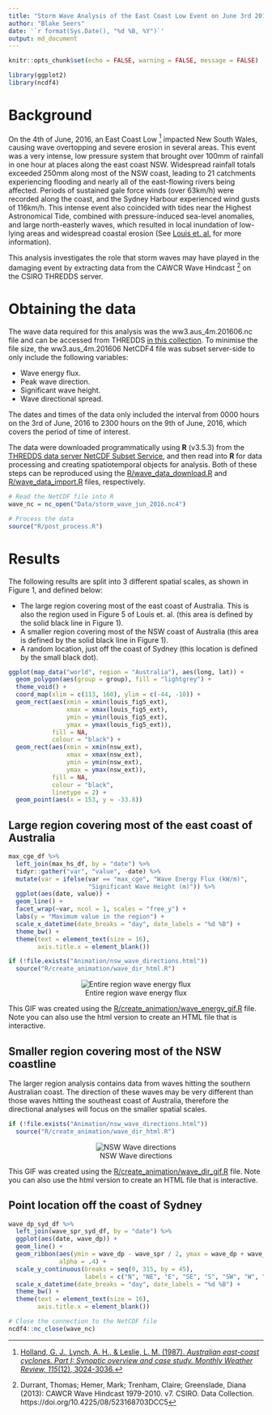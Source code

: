 ```yaml
---
title: "Storm Wave Analysis of the East Coast Low Event on June 3rd 2016"
author: "Blake Seers"
date: '`r format(Sys.Date(), "%d %B, %Y")`'
output: md_document
---
```


```r
knitr::opts_chunk$set(echo = FALSE, warning = FALSE, message = FALSE)

library(ggplot2)
library(ncdf4)
```

# Background

On the 4th of June, 2016, an East Coast Low [^1] impacted New South Wales, causing wave overtopping and severe erosion in several areas. This event was a very intense, low pressure system that brought over 100mm of rainfall in one hour at places along the east coast NSW. Widespread rainfall totals exceeded 250mm along most of the NSW coast, leading to 21 catchments experiencing flooding and nearly all of the east-flowing rivers being affected. Periods of sustained gale force winds (over 63km/h) were recorded along the coast, and the Sydney Harbour experienced wind gusts of 116km/h. This intense event also coincided with tides near the Highest Astronomical Tide, combined with pressure-induced sea-level anomalies, and large north-easterly waves, which resulted in local inundation of low-lying areas and widespread coastal erosion (See [Louis et. al.](https://www.mhl.nsw.gov.au/data/realtime/wave/docs//2016NSWCoastalConferenceLouisCourieletal_Final.pdf) for more information).

This analysis investigates the role that storm waves may have played in the damaging event by extracting data from the CAWCR Wave Hindcast [^2] on the CSIRO THREDDS server.

# Obtaining the data

The wave data required for this analysis was the ww3.aus_4m.201606.nc file and can be accessed from THREDDS [in this collection](http://data-cbr.csiro.au/thredds/catalog/catch_all/CMAR_CAWCR-Wave_archive/CAWCR_Wave_Hindcast_aggregate/gridded/catalog.html). To minimise the file size, the ww3.aus_4m.201606 NetCDF4 file was subset server-side to only include the following variables:

- Wave energy flux.
- Peak wave direction.
- Significant wave height.
- Wave directional spread.

The dates and times of the data only included the interval from 0000 hours on the 3rd of June, 2016 to 2300 hours on the 9th of June, 2016, which covers the period of time of interest.

The data were downloaded programmatically using **R** (v3.5.3) from the [THREDDS data server NetCDF Subset Service](http://data-cbr.csiro.au/thredds/ncss/grid/catch_all/CMAR_CAWCR-Wave_archive/CAWCR_Wave_Hindcast_aggregate/gridded/ww3.pac_4m.201901.nc/dataset.html), and then read into **R** for data processing and creating spatiotemporal objects for analysis. Both of these steps can be reproduced using the [R/wave_data_download.R](R/wave_data_download.R) and [R/wave_data_import.R](R/post_process.R) files, respectively.

```r
# Read the NetCDF file into R
wave_nc = nc_open("Data/storm_wave_jun_2016.nc4")

# Process the data
source("R/post_process.R")
```

# Results

The following results are split into 3 different spatial scales, as shown in Figure 1, and defined below:

- The large region covering most of the east coast of Australia. This is also the region used in Figure 5 of Louis et. al. (this area is defined by the solid black line in Figure 1).
- A smaller region covering most of the NSW coast of Australia (this area is defined by the solid black line in Figure 1).
- A random location, just off the coast of Sydney (this location is defined by the small black dot).

```r
ggplot(map_data("world", region = "Australia"), aes(long, lat)) +
  geom_polygon(aes(group = group), fill = "lightgrey") +
  theme_void() +
  coord_map(xlim = c(113, 160), ylim = c(-44, -10)) +
  geom_rect(aes(xmin = xmin(louis_fig5_ext),
                xmax = xmax(louis_fig5_ext),
                ymin = ymin(louis_fig5_ext),
                ymax = ymax(louis_fig5_ext)),
            fill = NA,
            colour = "black") +
  geom_rect(aes(xmin = xmin(nsw_ext),
                xmax = xmax(nsw_ext),
                ymin = ymin(nsw_ext),
                ymax = ymax(nsw_ext)),
            fill = NA,
            colour = "black",
            linetype = 2) +
  geom_point(aes(x = 153, y = -33.8))
```

## Large region covering most of the east coast of Australia

```r
max_cge_df %>% 
  left_join(max_hs_df, by = "date") %>% 
  tidyr::gather("var", "value", -date) %>% 
  mutate(var = ifelse(var == "max_cge", "Wave Energy Flux (kW/m)", 
                      "Significant Wave Height (m)")) %>% 
  ggplot(aes(date, value)) +
  geom_line() +
  facet_wrap(~var, ncol = 1, scales = "free_y") +
  labs(y = "Maximum value in the region") +
  scale_x_datetime(date_breaks = "day", date_labels = "%d %B") +
  theme_bw() +
  theme(text = element_text(size = 16),
        axis.title.x = element_blank())
```

```r
if (!file.exists("Animation/nsw_wave_directions.html"))
  source("R/create_animation/wave_dir_html.R")
```

<center>
![Entire region wave energy flux](Animation/entire_region_energy.gif)
</center>

This GIF was created using the [R/create_animation/wave_energy_gif.R](R/create_animation/wave_energy_gif.R) file.
Note you can also use the html version to create an HTML file that is 
interactive.

## Smaller region covering most of the NSW coastline

The larger region analysis contains data from waves hitting the southern 
Australian coast. The direction of these waves may be very different than
those waves hitting the southeast coast of Australia, therefore the directional
analyses will focus on the smaller spatial scales.

```r
if (!file.exists("Animation/nsw_wave_directions.html"))
  source("R/create_animation/wave_dir_html.R")
```

<center>
![NSW Wave directions](Animation/nsw_wave_directions.gif)
</center>

This GIF was created using the [R/create_animation/wave_dir_gif.R](R/create_animation/wave_dir_gif.R) file.
Note you can also use the html version to create an HTML file that is 
interactive.

<!-- ```{r} -->
<!-- htmltools::includeHTML("Animation/nsw_wave_directions.html") -->
<!-- ``` -->

## Point location off the coast of Sydney

```r
wave_dp_syd_df %>% 
  left_join(wave_spr_syd_df, by = "date") %>% 
  ggplot(aes(date, wave_dp)) +
  geom_line() +
  geom_ribbon(aes(ymin = wave_dp - wave_spr / 2, ymax = wave_dp + wave_spr / 2),
              alpha = .4) +
  scale_y_continuous(breaks = seq(0, 315, by = 45),
                     labels = c("N", "NE", "E", "SE", "S", "SW", "W", "NW")) +
  scale_x_datetime(date_breaks = "day", date_labels = "%d %B") +
  theme_bw() +
  theme(text = element_text(size = 16),
        axis.title.x = element_blank())
```

```r
# Close the connection to the NetCDF file
ncdf4::nc_close(wave_nc)
```


[^1]: [Holland, G. J., Lynch, A. H., & Leslie, L. M. (1987). *Australian east-coast cyclones. Part I: Synoptic overview and case study. Monthly Weather Review, 115*(12), 3024-3036.](https://journals.ametsoc.org/doi/10.1175/1520-0493%281987%29115%3C3024%3AAECCPI%3E2.0.CO%3B2)

[^2]: Durrant, Thomas; Hemer, Mark; Trenham, Claire; Greenslade, Diana (2013): CAWCR Wave Hindcast 1979-2010. v7. CSIRO. Data Collection. https://doi.org/10.4225/08/523168703DCC5
